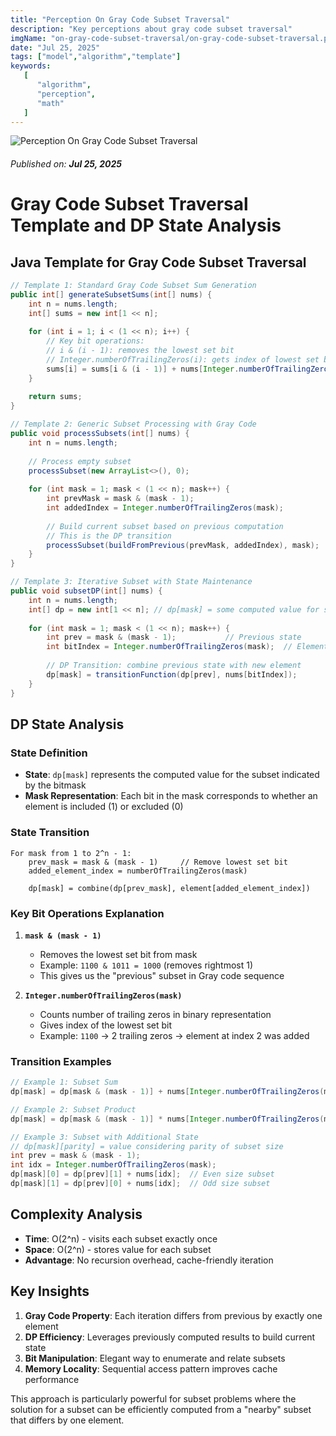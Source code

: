 ```yaml
---
title: "Perception On Gray Code Subset Traversal"
description: "Key perceptions about gray code subset traversal"
imgName: "on-gray-code-subset-traversal/on-gray-code-subset-traversal.png"
date: "Jul 25, 2025"
tags: ["model","algorithm","template"]
keywords:
   [
      "algorithm",
      "perception",
      "math"
   ]
---
```

![Perception On Gray Code Subset Traversal](on-gray-code-subset-traversal/on-gray-code-subset-traversal.png)
 
###### Published on: **Jul 25, 2025**

# Gray Code Subset Traversal Template and DP State Analysis

## Java Template for Gray Code Subset Traversal

```java
// Template 1: Standard Gray Code Subset Sum Generation
public int[] generateSubsetSums(int[] nums) {
    int n = nums.length;
    int[] sums = new int[1 << n];
    
    for (int i = 1; i < (1 << n); i++) {
        // Key bit operations:
        // i & (i - 1): removes the lowest set bit
        // Integer.numberOfTrailingZeros(i): gets index of lowest set bit
        sums[i] = sums[i & (i - 1)] + nums[Integer.numberOfTrailingZeros(i)];
    }
    
    return sums;
}

// Template 2: Generic Subset Processing with Gray Code
public void processSubsets(int[] nums) {
    int n = nums.length;
    
    // Process empty subset
    processSubset(new ArrayList<>(), 0);
    
    for (int mask = 1; mask < (1 << n); mask++) {
        int prevMask = mask & (mask - 1);
        int addedIndex = Integer.numberOfTrailingZeros(mask);
        
        // Build current subset based on previous computation
        // This is the DP transition
        processSubset(buildFromPrevious(prevMask, addedIndex), mask);
    }
}

// Template 3: Iterative Subset with State Maintenance
public void subsetDP(int[] nums) {
    int n = nums.length;
    int[] dp = new int[1 << n]; // dp[mask] = some computed value for subset represented by mask
    
    for (int mask = 1; mask < (1 << n); mask++) {
        int prev = mask & (mask - 1);           // Previous state
        int bitIndex = Integer.numberOfTrailingZeros(mask);  // Element being added
        
        // DP Transition: combine previous state with new element
        dp[mask] = transitionFunction(dp[prev], nums[bitIndex]);
    }
}
```

## DP State Analysis

### State Definition
- **State**: `dp[mask]` represents the computed value for the subset indicated by the bitmask
- **Mask Representation**: Each bit in the mask corresponds to whether an element is included (1) or excluded (0)

### State Transition

```text
For mask from 1 to 2^n - 1:
    prev_mask = mask & (mask - 1)     // Remove lowest set bit
    added_element_index = numberOfTrailingZeros(mask)
    
    dp[mask] = combine(dp[prev_mask], element[added_element_index])
```

### Key Bit Operations Explanation

1. **`mask & (mask - 1)`**
   - Removes the lowest set bit from mask
   - Example: `1100 & 1011 = 1000` (removes rightmost 1)
   - This gives us the "previous" subset in Gray code sequence

2. **`Integer.numberOfTrailingZeros(mask)`**
   - Counts number of trailing zeros in binary representation
   - Gives index of the lowest set bit
   - Example: `1100` → 2 trailing zeros → element at index 2 was added

### Transition Examples

```java
// Example 1: Subset Sum
dp[mask] = dp[mask & (mask - 1)] + nums[Integer.numberOfTrailingZeros(mask)];

// Example 2: Subset Product  
dp[mask] = dp[mask & (mask - 1)] * nums[Integer.numberOfTrailingZeros(mask)];

// Example 3: Subset with Additional State
// dp[mask][parity] = value considering parity of subset size
int prev = mask & (mask - 1);
int idx = Integer.numberOfTrailingZeros(mask);
dp[mask][0] = dp[prev][1] + nums[idx];  // Even size subset
dp[mask][1] = dp[prev][0] + nums[idx];  // Odd size subset
```

## Complexity Analysis

- **Time**: O(2^n) - visits each subset exactly once
- **Space**: O(2^n) - stores value for each subset
- **Advantage**: No recursion overhead, cache-friendly iteration

## Key Insights

1. **Gray Code Property**: Each iteration differs from previous by exactly one element
2. **DP Efficiency**: Leverages previously computed results to build current state
3. **Bit Manipulation**: Elegant way to enumerate and relate subsets
4. **Memory Locality**: Sequential access pattern improves cache performance

This approach is particularly powerful for subset problems where the solution for a subset can be efficiently computed from a "nearby" subset that differs by one element.